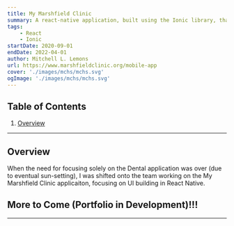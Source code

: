 ```yaml
---
title: My Marshfield Clinic
summary: A react-native application, built using the Ionic library, that allowed users to interact with their medical records.
tags:
    - React
    - Ionic
startDate: 2020-09-01
endDate: 2022-04-01
author: Mitchell L. Lemons
url: https://www.marshfieldclinic.org/mobile-app
cover: './images/mchs/mchs.svg'
ogImage: './images/mchs/mchs.svg'
---
```


## Table of Contents
1. [Overview](#overview)

---


## Overview
When the need for focusing solely on the Dental application was over (due to eventual sun-setting), I was shifted onto the team working on the My Marshfield Clinic applicaiton, focusing on UI building in React Native.

## More to Come (Portfolio in Development)!!!

---